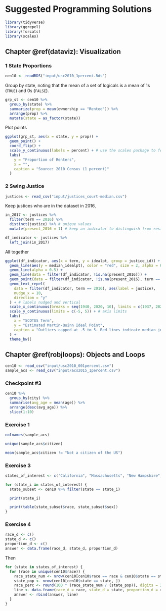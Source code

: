 # Suggested Programming Solutions {-}

```r
library(tidyverse)
library(ggrepel)
library(forcats)
library(scales)
```



## Chapter \@ref(dataviz): Visualization


### 1 State Proportions {-}

```r
cen10 <- readRDS("input/usc2010_1percent.Rds")
```


Group by state, noting that the mean of a set of logicals is a mean of 1s (`TRUE`) and 0s (`FALSE`).

```r
grp_st <- cen10 %>%
  group_by(state) %>%
  summarize(prop = mean(ownership == "Rented")) %>%
  arrange(prop) %>%
  mutate(state = as_factor(state))
```


Plot points
```r
ggplot(grp_st, aes(x = state, y = prop)) +
  geom_point() +
  coord_flip() +
  scale_y_continuous(labels = percent) + # use the scales package to format percentages
  labs(
    y = "Proportion of Renters",
    x = "",
    caption = "Source: 2010 Census (1 percent)"
  )
```





### 2 Swing Justice {-}


```r
justices <- read_csv("input/justices_court-median.csv")
```

Keep justices who are in the dataset in 2016, 
```r
in_2017 <- justices %>%
  filter(term == 2016) %>%
  distinct(justice) %>% # unique values
  mutate(present_2016 = 1) # keep an indicator to distinguish from rest after merge

df_indicator <- justices %>%
  left_join(in_2017)
```

All together 
```r
ggplot(df_indicator, aes(x = term, y = idealpt, group = justice_id)) +
  geom_line(aes(y = median_idealpt), color = "red", size = 2, alpha = 0.1) +
  geom_line(alpha = 0.5) +
  geom_line(data = filter(df_indicator, !is.na(present_2016))) +
  geom_point(data = filter(df_indicator, !is.na(present_2016), term == 2016)) +
  geom_text_repel(
    data = filter(df_indicator, term == 2016), aes(label = justice),
    nudge_x = 10,
    direction = "y"
  ) + # labels nudged and vertical
  scale_x_continuous(breaks = seq(1940, 2020, 10), limits = c(1937, 2020)) + # axis breaks
  scale_y_continuous(limits = c(-5, 5)) + # axis limits
  labs(
    x = "SCOTUS Term",
    y = "Estimated Martin-Quinn Ideal Point",
    caption = "Outliers capped at -5 to 5. Red lines indicate median justice. Current justices of the 2017 Court in black."
  ) +
  theme_bw()
```


## Chapter \@ref(robjloops): Objects and Loops


```r
cen10 <- read_csv("input/usc2010_001percent.csv")
sample_acs <- read_csv("input/acs2015_1percent.csv")
```


### Checkpoint #3 {-}


```r
cen10 %>%
  group_by(city) %>%
  summarise(avg_age = mean(age)) %>%
  arrange(desc(avg_age)) %>%
  slice(1:10)
```






### Exercise 1 {-}

```r
colnames(sample_acs)

unique(sample_acs$citizen)

mean(sample_acs$citizen != "Not a citizen of the US")
```

### Exercise 3 {-}


```r
states_of_interest <- c("California", "Massachusetts", "New Hampshire", "Washington")

for (state_i in states_of_interest) {
  state_subset <- cen10 %>% filter(state == state_i)

  print(state_i)

  print(table(state_subset$race, state_subset$sex))
}
```



### Exercise 4 {-}


```r
race_d <- c()
state_d <- c()
proportion_d <- c()
answer <- data.frame(race_d, state_d, proportion_d)
```

Then 

```r
for (state in states_of_interest) {
  for (race in unique(cen10$race)) {
    race_state_num <- nrow(cen10[cen10$race == race & cen10$state == state, ])
    state_pop <- nrow(cen10[cen10$state == state, ])
    race_perc <- round(100 * (race_state_num / (state_pop)), digits = 2)
    line <- data.frame(race_d = race, state_d = state, proportion_d = race_perc)
    answer <- rbind(answer, line)
  }
}
```


